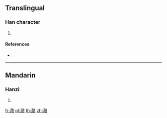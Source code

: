 ==Translingual==

===Han character===
{{Han char|rn=85|rad=水|as=15|sn=18|four=35186|canj=ENLC}}

# {{defn|Han|sort=水15}}

====References====
* {{Han ref|kx=0658.040|dkj=18561|hdz=31774.090|uh=6FFB|ud=28667|bh=EFF4|bd=61428}}

----

==Mandarin==

===Hanzi===
{{cmn-hanzi|pin=[[duì]] ([[dui4]]), [[wěi]] ([[wei3]])|wg=tui<sup>4</sup>, wei<sup>3</sup>}}

# {{defn|lang=cmn|sort=水15}}

[[fr:濻]]
[[pl:濻]]
[[th:濻]]
[[zh:濻]]